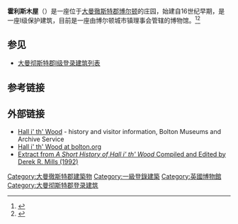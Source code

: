 {{Infobox Historic building
|image=Hall i' th' Wood - geograph.org.uk - 1223940.jpg
|caption=霍利斯木屋的正面
|name=霍利斯木屋
|location_town=[[大曼徹斯特郡|大曼徹斯特郡]][[博尔顿|博尔顿]]
|location_country=[[英格兰|英格兰]]
|map_type=Greater Manchester
|latitude=53.600225
|longitude=-2.41764
|architect=
|client=
|engineer=
|construction_start_date=
|completion_date=16世纪
|date_demolished=
|cost=
|structural_system=
|style=Medieval
|size=
}}

'''霍利斯木屋'''（{{lang-en|'''Hall i' th' Wood'''}}）是一座位于[[大曼徹斯特郡|大曼徹斯特郡]][[博尔顿|博尔顿]]的庄园，始建自16世纪早期，是一座I级保护建筑，目前是一座由博尔顿城市镇理事会管辖的博物馆。<ref name="Images of England">{{NHLE |num= 1388052|desc= Hall i' th' Wood, Bolton|accessdate= 19 July 2012}}</ref><ref name="Pastscape">{{cite PastScape |mnumber= 44392|mname= Hall i' th' Wood|accessdate= 19 July 2012}}</ref>

==参见==
*[[大曼彻斯特郡I级登录建筑列表|大曼彻斯特郡I级登录建筑列表]]

==参考链接==
{{reflist|30em}}

==外部链接==
{{commons category-inline|Hall i' th' Wood}}
*[https://web.archive.org/web/20150313222354/http://www.boltonmuseums.org.uk/historic-halls Hall i' th' Wood] - history and visitor information, Bolton Museums and Archive Service
*[http://www.bolton.org.uk/hallithwood.html Hall i' th' Wood at bolton.org]
*[http://www.tongefamily.info/resources/hallithwood.htm Extract from ''A Short History of Hall i' th' Wood'' Compiled and Edited by Derek R. Mills (1992)]

{{Coord|53.600|N|2.419|W|region:GB_type:landmark|display=title}}

{{DEFAULTSORT:Hall I' Th' Wood}}

[[Category:大曼徹斯特郡建築物|Category:大曼徹斯特郡建築物]]
[[Category:一級登錄建築|Category:一級登錄建築]]
[[Category:英國博物館|Category:英國博物館]]
[[Category:大曼彻斯特郡登录建筑|Category:大曼彻斯特郡登录建筑]]